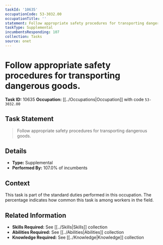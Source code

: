 ```yaml
---
taskId: '10635'
occupationCode: 53-3032.00
occupationTitle: ''
statement: Follow appropriate safety procedures for transporting dangerous goods.
taskType: Supplemental
incumbentsResponding: 107
collection: Tasks
source: onet
---
```

# Follow appropriate safety procedures for transporting dangerous goods.

**Task ID:** 10635
**Occupation:** [[../Occupations|Occupation]] with code `53-3032.00`

## Task Statement

> Follow appropriate safety procedures for transporting dangerous goods.

## Details

- **Type:** Supplemental
- **Performed By:** 107.0% of incumbents

## Context

This task is part of the standard duties performed in this occupation. The percentage indicates how common this task is among workers in the field.

## Related Information

- **Skills Required:** See [[../Skills|Skills]] collection
- **Abilities Required:** See [[../Abilities|Abilities]] collection
- **Knowledge Required:** See [[../Knowledge|Knowledge]] collection
